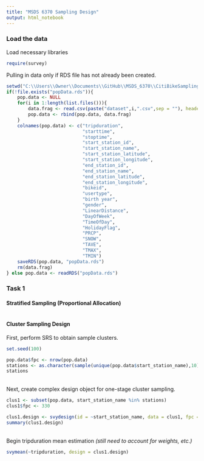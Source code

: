 ```yaml
---
title: "MSDS 6370 Sampling Design"
output: html_notebook
---
```


### Load the data

Load necessary libraries

```r
require(survey)
```

Pulling in data only if RDS file has not already been created.

```r
setwd("C:\\Users\\Owner\\Documents\\GitHub\\MSDS_6370\\CitiBikeSampling\\Analysis\\Data")
if(!file.exists("popData.rds")){
    pop.data <- NULL
    for(i in 1:length(list.files())){
        data.frag <- read.csv(paste("dataset",i,".csv",sep = ""), header = FALSE)
        pop.data <- rbind(pop.data, data.frag)
    }
    colnames(pop.data) <- c("tripduration",
                            "starttime",
                            "stoptime",
                            "start_station_id",
                            "start_station_name",
                            "start_station_latitude",
                            "start_station_longitude",
                            "end_station_id",
                            "end_station_name",
                            "end_station_latitude",
                            "end_station_longitude",
                            "bikeid",
                            "usertype",
                            "birth year",
                            "gender",
                            "LinearDistance",
                            "DayOfWeek",
                            "TimeOfDay",
                            "HolidayFlag",
                            "PRCP",
                            "SNOW",
                            "TAVE",
                            "TMAX",
                            "TMIN")
    saveRDS(pop.data, "popData.rds")
    rm(data.frag)
} else pop.data <- readRDS("popData.rds")
```

### Task 1
#### Stratified Sampling (Proportional Allocation)

```r

```
#### Cluster Sampling Design
First, perform SRS to obtain sample clusters.
```r
set.seed(100)

pop.data$fpc <- nrow(pop.data)
stations <- as.character(sample(unique(pop.data$start_station_name),10))
stations
```
<br>
Next, create complex design object for one-stage cluster sampling.
```r
clus1 <- subset(pop.data, start_station_name %in% stations)
clus1$fpc <- 330

clus1.design <- svydesign(id = ~start_station_name, data = clus1, fpc = ~fpc)
summary(clus1.design)
```
<br>
Begin tripduration mean estimation *(still need to account for weights, etc.)*
```r
svymean(~tripduration, design = clus1.design)
```

